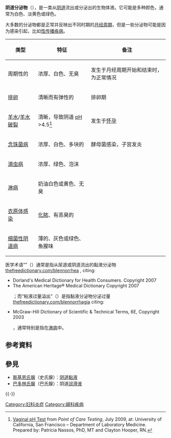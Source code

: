 {{Otheruses|other=巴氏腺分泌的潤滑液|阴道分泌液}}
{{Infobox Disease
|Name           = 阴道分泌物
|Image          = 
|Caption        = 
|DiseasesDB     = 28137
|ICD10          = 
|ICD9           = 
|ICDO           = 
|OMIM           = 
|MedlinePlus    = 003158
|eMedicineSubj  = 
|eMedicineTopic = 
|MeshID         = D019522
}}

'''阴道分泌物'''（{{lang-en|'''vaginal discharge'''}}），是一类从[[阴道|阴道]]流出或分泌出的生物体液。它可能是多种颜色，通常为白色、淡黄色或绿色。

大多数的分泌物都是正常并反映出不同时期的[[月经周期|月经周期]]，但是一些分泌物可能是因为感染引起，比如[[性传播疾病|性传播疾病]]。

{| class="wikitable"
|-
! 类型 !! 特征 !! 备注
|-
| 周期性的 || 浓厚、白色、无臭 || 发生于月经周期开始和结束时，为正常情况
|-
| [[排卵|排卵]] || 清晰而有弹性的 || 排卵期
|-
| [[羊水|羊水]]/[[羊水破裂|羊水破裂]] || 清晰，导致阴道 [[pH|pH]] >4.5<ref name="Nassos2009">[http://labmed.ucsf.edu/sfghlab/test/pdf%5CpH_Vaginal_Test_POLICY.pdf Vaginal pH Test] {{Wayback|url=http://labmed.ucsf.edu/sfghlab/test/pdf%5CpH_Vaginal_Test_POLICY.pdf |date=20140601173600 }} from ''Point of Care Testing'', July 2009, at: University of California, San Francisco – Department of Laboratory Medicine. Prepared by: Patricia Nassos, PhD, MT and Clayton Hooper, RN.</ref> || 发生于[[怀孕|怀孕]]
|-
| [[念珠菌病|念珠菌病]] || 浓厚、白色、多块的 || 酵母菌感染，子宫发炎
|-
| [[滴虫病|滴虫病]] || 浓厚、绿色、泡沫 || 
|-
| [[淋病|淋病]] || 奶油白色或黄色、无臭 || 
|-
| [[衣原体感染|衣原体感染]] || [[化脓|化脓]]、有恶臭的 ||
|-
| [[细菌性阴道病|细菌性阴道病]] || 薄的、灰色或绿色、鱼腥味 || 
|}

医学术语“{{link-en|粘液溢出|blennorrhea}}”（{{lang-en|blennorrhea}}）通常是指从尿道或阴道流出的黏液分泌物<ref>[http://medical-dictionary.thefreedictionary.com/blennorrhea thefreedictionary.com/blennorrhea] {{Wayback|url=http://medical-dictionary.thefreedictionary.com/blennorrhea |date=20140222153218 }}, citing:
* Dorland's Medical Dictionary for Health Consumers. Copyright 2007
* The American Heritage® Medical Dictionary Copyright 2007</ref>；而“粘液过量溢出”（{{lang|en|blennorrhagia}}）是指黏液分泌物分泌过量<ref>[http://encyclopedia2.thefreedictionary.com/blennorrhagia thefreedictionary.com/blennorrhagia] {{Wayback|url=http://encyclopedia2.thefreedictionary.com/blennorrhagia |date=20170901202353 }} citing: 
* McGraw-Hill Dictionary of Scientific & Technical Terms, 6E, Copyright 2003</ref>，通常特别是指在[[淋病|淋病]]中。

== 参考資料 ==
{{Reflist}}

== 參見 ==
{{Portal|医学}}
* [[斯基恩氏腺|斯基恩氏腺]]（史氏腺）：[[阴道|阴道]][[黏液|黏液]]
* [[巴多林氏腺|巴多林氏腺]]（巴氏腺）：阴道[[润滑液|润滑液]]

{{-}}
{{女性盆腔和生殖器疾病}}

[[Category:妇科炎症|Category:妇科炎症]]
[[Category:婦科疾病|Category:婦科疾病]]